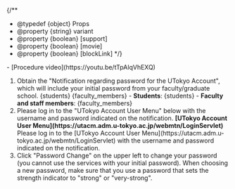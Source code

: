 
{/**
  * @typedef {object} Props
  * @property {string} variant
  * @property {boolean} [support]
  * @property {boolean} [movie]
  * @property {boolean} [blockLink]
  */}


<If cond={props.movie}>
  - [Procedure video](https://youtu.be/tTpAlqVhEXQ)
</If>    

1. Obtain the "Notification regarding password for the UTokyo Account", which will include your initial password from your faculty/graduate school.
   <Switch variant={props.variant}>
     <Fragment slot="oc">{students}</Fragment>
     <Fragment slot="faculty_members">{faculty_members}</Fragment>
     <Fragment slot="individual">
       - **Students**: {students}
       - **Faculty and staff members**: {faculty_members}
     </Fragment>
   </Switch>
2. <If cond={props.blockLink}>
     Please log in to the "UTokyo Account User Menu" below with the username and password indicated on the notification.
      <b class="box center">
        [UTokyo Account User Menu](https://utacm.adm.u-tokyo.ac.jp/webmtn/LoginServlet)
      </b>
      <Fragment slot="else">
        Please log in to the [UTokyo Account User Menu](https://utacm.adm.u-tokyo.ac.jp/webmtn/LoginServlet) with the username and password indicated on the notification.
      </Fragment>
   </If>
3. Click "Password Change" on the upper left to change your password (you cannot use the services with your initial password). When choosing a new password, make sure that you use a password that sets the strength indicator to "strong" or "very-strong".
   <UtacPasswordNotice />

<Support lang="en" show={props.support} />
